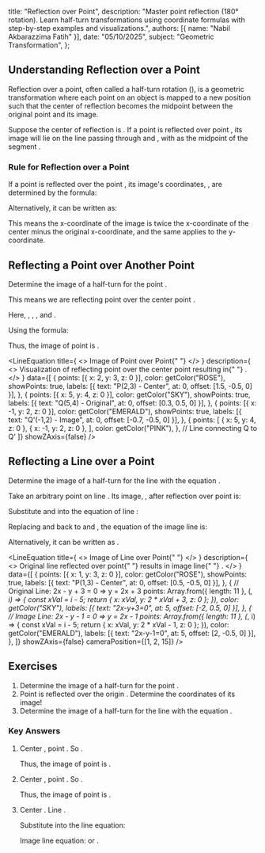 
  title: "Reflection over Point",
  description: "Master point reflection (180° rotation). Learn half-turn transformations using coordinate formulas with step-by-step examples and visualizations.",
  authors: [{ name: "Nabil Akbarazzima Fatih" }],
  date: "05/10/2025",
  subject: "Geometric Transformation",
};

## Understanding Reflection over a Point

Reflection over a point, often called a half-turn rotation (<InlineMath math="180^\circ" />), is a geometric transformation where each point on an object is mapped to a new position such that the center of reflection becomes the midpoint between the original point and its image.

Suppose the center of reflection is <InlineMath math="P(a,b)" />. If a point <InlineMath math="Q(x,y)" /> is reflected over point <InlineMath math="P" />, its image <InlineMath math="Q'(x',y')" /> will lie on the line passing through <InlineMath math="Q" /> and <InlineMath math="P" />, with <InlineMath math="P" /> as the midpoint of the segment <InlineMath math="QQ'" />.

### Rule for Reflection over a Point

If a point <InlineMath math="Q(x, y)" /> is reflected over the point <InlineMath math="P(a, b)" />, its image's coordinates, <InlineMath math="Q'(x', y')" />, are determined by the formula:

<div className="flex flex-col gap-4">
  <BlockMath math="x' = 2a - x" />
  <BlockMath math="y' = 2b - y" />
</div>

Alternatively, it can be written as:

<BlockMath math="Q'(-x + 2a, -y + 2b)" />

This means the x-coordinate of the image is twice the x-coordinate of the center minus the original x-coordinate, and the same applies to the y-coordinate.

## Reflecting a Point over Another Point

Determine the image of a half-turn <InlineMath math="\sigma_{(2,3)}" /> for the point <InlineMath math="(5, 4)" />.

This means we are reflecting point <InlineMath math="Q(5,4)" /> over the center point <InlineMath math="P(2,3)" />.

Here, <InlineMath math="x=5" />, <InlineMath math="y=4" />, <InlineMath math="a=2" />, and <InlineMath math="b=3" />.

Using the formula:

<div className="flex flex-col gap-4">
  <BlockMath math="x' = 2a - x = 2(2) - 5 = 4 - 5 = -1" />
  <BlockMath math="y' = 2b - y = 2(3) - 4 = 6 - 4 = 2" />
</div>

Thus, the image of point <InlineMath math="(5,4)" /> is <InlineMath math="(-1,2)" />.

<LineEquation
  title={
    <>
      Image of Point <InlineMath math="Q(5,4)" /> over Point{" "}
      <InlineMath math="P(2,3)" />
    </>
  }
  description={
    <>
      Visualization of reflecting point <InlineMath math="Q(5,4)" /> over the
      center point <InlineMath math="P(2,3)" /> resulting in{" "}
      <InlineMath math="Q'(-1,2)" />.
    </>
  }
  data={[
    {
      points: [{ x: 2, y: 3, z: 0 }],
      color: getColor("ROSE"),
      showPoints: true,
      labels: [{ text: "P(2,3) - Center", at: 0, offset: [1.5, -0.5, 0] }],
    },
    {
      points: [{ x: 5, y: 4, z: 0 }],
      color: getColor("SKY"),
      showPoints: true,
      labels: [{ text: "Q(5,4) - Original", at: 0, offset: [0.3, 0.5, 0] }],
    },
    {
      points: [{ x: -1, y: 2, z: 0 }],
      color: getColor("EMERALD"),
      showPoints: true,
      labels: [{ text: "Q'(-1,2) - Image", at: 0, offset: [-0.7, -0.5, 0] }],
    },
    {
      points: [
        { x: 5, y: 4, z: 0 },
        { x: -1, y: 2, z: 0 },
      ],
      color: getColor("PINK"),
    }, // Line connecting Q to Q'
  ]}
  showZAxis={false}
/>

## Reflecting a Line over a Point

Determine the image of a half-turn <InlineMath math="\sigma_{(1,3)}" /> for the line <InlineMath math="l" /> with the equation <InlineMath math="2x - y + 3 = 0" />.

Take an arbitrary point <InlineMath math="(x,y)" /> on line <InlineMath math="l" />. Its image, <InlineMath math="(x',y')" />, after reflection over point <InlineMath math="P(1,3)" /> is:

<div className="flex flex-col gap-4">
  <BlockMath math="x' = 2(1) - x = 2 - x \implies x = 2 - x'" />
  <BlockMath math="y' = 2(3) - y = 6 - y \implies y = 6 - y'" />
</div>

Substitute <InlineMath math="x = 2 - x'" /> and <InlineMath math="y = 6 - y'" /> into the equation of line <InlineMath math="l" />:

<div className="flex flex-col gap-4">
  <BlockMath math="2(2 - x') - (6 - y') + 3 = 0" />
  <BlockMath math="4 - 2x' - 6 + y' + 3 = 0" />
  <BlockMath math="-2x' + y' + 1 = 0" />
</div>

Replacing <InlineMath math="x'" /> and <InlineMath math="y'" /> back to <InlineMath math="x" /> and <InlineMath math="y" />, the equation of the image line <InlineMath math="l'" /> is:

<BlockMath math="-2x + y + 1 = 0" />

Alternatively, it can be written as <InlineMath math="2x - y - 1 = 0" />.

<LineEquation
  title={
    <>
      Image of Line <InlineMath math="2x-y+3=0" /> over Point{" "}
      <InlineMath math="P(1,3)" />
    </>
  }
  description={
    <>
      Original line <InlineMath math="2x-y+3=0" /> reflected over point{" "}
      <InlineMath math="P(1,3)" /> results in image line{" "}
      <InlineMath math="2x-y-1=0" />.
    </>
  }
  data={[
    {
      points: [{ x: 1, y: 3, z: 0 }],
      color: getColor("ROSE"),
      showPoints: true,
      labels: [{ text: "P(1,3) - Center", at: 0, offset: [0.5, -0.5, 0] }],
    },
    {
      // Original Line: 2x - y + 3 = 0  => y = 2x + 3
      points: Array.from({ length: 11 }, (_, i) => {
        const xVal = i - 5;
        return { x: xVal, y: 2 * xVal + 3, z: 0 };
      }),
      color: getColor("SKY"),
      labels: [{ text: "2x-y+3=0", at: 5, offset: [-2, 0.5, 0] }],
    },
    {
      // Image Line: 2x - y - 1 = 0 => y = 2x - 1
      points: Array.from({ length: 11 }, (_, i) => {
        const xVal = i - 5;
        return { x: xVal, y: 2 * xVal - 1, z: 0 };
      }),
      color: getColor("EMERALD"),
      labels: [{ text: "2x-y-1=0", at: 5, offset: [2, -0.5, 0] }],
    },
  ]}
  showZAxis={false}
  cameraPosition={[1, 2, 15]}
/>

## Exercises

1.  Determine the image of a half-turn <InlineMath math="\sigma_{(-2,3)}" /> for the point <InlineMath math="(3, -4)" />.
2.  Point <InlineMath math="K(-5, 1)" /> is reflected over the origin <InlineMath math="O(0,0)" />. Determine the coordinates of its image!
3.  Determine the image of a half-turn <InlineMath math="\sigma_{(1,-3)}" /> for the line <InlineMath math="l" /> with the equation <InlineMath math="2x + 5y + 6 = 0" />.

### Key Answers

1.  Center <InlineMath math="P(-2,3)" />, point <InlineMath math="Q(3,-4)" />. So <InlineMath math="a=-2, b=3, x=3, y=-4" />.

    <div className="flex flex-col gap-4">
      <BlockMath math="x' = 2a - x = 2(-2) - 3 = -4 - 3 = -7" />
      <BlockMath math="y' = 2b - y = 2(3) - (-4) = 6 + 4 = 10" />
    </div>

    Thus, the image of point <InlineMath math="Q(3,-4)" /> is <InlineMath math="(-7,10)" />.

2.  Center <InlineMath math="O(0,0)" />, point <InlineMath math="K(-5,1)" />. So <InlineMath math="a=0, b=0, x=-5, y=1" />.

    <div className="flex flex-col gap-4">
      <BlockMath math="x' = 2(0) - (-5) = 0 + 5 = 5" />
      <BlockMath math="y' = 2(0) - 1 = 0 - 1 = -1" />
    </div>

    Thus, the image of point <InlineMath math="K(-5,1)" /> is <InlineMath math="K'(5,-1)" />.

3.  Center <InlineMath math="P(1,-3)" />. Line <InlineMath math="2x + 5y + 6 = 0" />.

    <div className="flex flex-col gap-4">
      <BlockMath math="x' = 2(1) - x = 2 - x \implies x = 2 - x'" />
      <BlockMath math="y' = 2(-3) - y = -6 - y \implies y = -6 - y'" />
    </div>

    Substitute into the line equation:

    <div className="flex flex-col gap-4">
      <BlockMath math="2(2 - x') + 5(-6 - y') + 6 = 0" />
      <BlockMath math="4 - 2x' - 30 - 5y' + 6 = 0" />
      <BlockMath math="-2x' - 5y' - 20 = 0" />
    </div>

    Image line equation: <InlineMath math="-2x - 5y - 20 = 0" /> or <InlineMath math="2x + 5y + 20 = 0" />.

